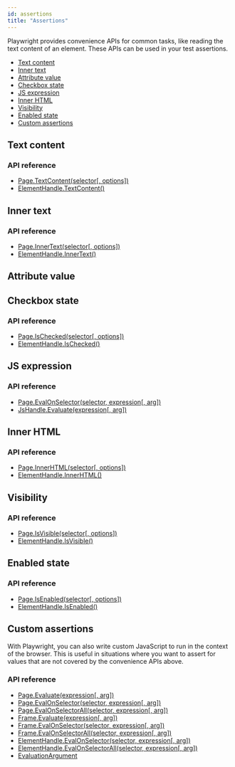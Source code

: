 ```yaml
---
id: assertions
title: "Assertions"
---
```


Playwright provides convenience APIs for common tasks, like reading the text content of an element. These APIs can be used in your test assertions.

- [Text content](#text-content)
- [Inner text](#inner-text)
- [Attribute value](#attribute-value)
- [Checkbox state](#checkbox-state)
- [JS expression](#js-expression)
- [Inner HTML](#inner-html)
- [Visibility](#visibility)
- [Enabled state](#enabled-state)
- [Custom assertions](#custom-assertions)

## Text content

### API reference
- [Page.TextContent(selector[, options])](./api/class-page.mdx#pagetextcontentselector-options)
- [ElementHandle.TextContent()](./api/class-elementhandle.mdx#elementhandletextcontent)

## Inner text

### API reference
- [Page.InnerText(selector[, options])](./api/class-page.mdx#pageinnertextselector-options)
- [ElementHandle.InnerText()](./api/class-elementhandle.mdx#elementhandleinnertext)

## Attribute value

## Checkbox state

### API reference
- [Page.IsChecked(selector[, options])](./api/class-page.mdx#pageischeckedselector-options)
- [ElementHandle.IsChecked()](./api/class-elementhandle.mdx#elementhandleischecked)

## JS expression

### API reference
- [Page.EvalOnSelector(selector, expression[, arg])](./api/class-page.mdx#pageevalonselectorselector-expression-arg)
- [JsHandle.Evaluate(expression[, arg])](./api/class-jshandle.mdx#jshandleevaluateexpression-arg)

## Inner HTML

### API reference
- [Page.InnerHTML(selector[, options])](./api/class-page.mdx#pageinnerhtmlselector-options)
- [ElementHandle.InnerHTML()](./api/class-elementhandle.mdx#elementhandleinnerhtml)

## Visibility

### API reference
- [Page.IsVisible(selector[, options])](./api/class-page.mdx#pageisvisibleselector-options)
- [ElementHandle.IsVisible()](./api/class-elementhandle.mdx#elementhandleisvisible)

## Enabled state

### API reference
- [Page.IsEnabled(selector[, options])](./api/class-page.mdx#pageisenabledselector-options)
- [ElementHandle.IsEnabled()](./api/class-elementhandle.mdx#elementhandleisenabled)

## Custom assertions

With Playwright, you can also write custom JavaScript to run in the context of the browser. This is useful in situations where you want to assert for values that are not covered by the convenience APIs above.

### API reference
- [Page.Evaluate(expression[, arg])](./api/class-page.mdx#pageevaluateexpression-arg)
- [Page.EvalOnSelector(selector, expression[, arg])](./api/class-page.mdx#pageevalonselectorselector-expression-arg)
- [Page.EvalOnSelectorAll(selector, expression[, arg])](./api/class-page.mdx#pageevalonselectorallselector-expression-arg)
- [Frame.Evaluate(expression[, arg])](./api/class-frame.mdx#frameevaluateexpression-arg)
- [Frame.EvalOnSelector(selector, expression[, arg])](./api/class-frame.mdx#frameevalonselectorselector-expression-arg)
- [Frame.EvalOnSelectorAll(selector, expression[, arg])](./api/class-frame.mdx#frameevalonselectorallselector-expression-arg)
- [ElementHandle.EvalOnSelector(selector, expression[, arg])](./api/class-elementhandle.mdx#elementhandleevalonselectorselector-expression-arg)
- [ElementHandle.EvalOnSelectorAll(selector, expression[, arg])](./api/class-elementhandle.mdx#elementhandleevalonselectorallselector-expression-arg)
- [EvaluationArgument]

[Accessibility]: ./api/class-accessibility.mdx "Accessibility"
[Browser]: ./api/class-browser.mdx "Browser"
[BrowserContext]: ./api/class-browsercontext.mdx "BrowserContext"
[BrowserType]: ./api/class-browsertype.mdx "BrowserType"
[ConsoleMessage]: ./api/class-consolemessage.mdx "ConsoleMessage"
[Dialog]: ./api/class-dialog.mdx "Dialog"
[Download]: ./api/class-download.mdx "Download"
[ElementHandle]: ./api/class-elementhandle.mdx "ElementHandle"
[FileChooser]: ./api/class-filechooser.mdx "FileChooser"
[Frame]: ./api/class-frame.mdx "Frame"
[JSHandle]: ./api/class-jshandle.mdx "JSHandle"
[Keyboard]: ./api/class-keyboard.mdx "Keyboard"
[Mouse]: ./api/class-mouse.mdx "Mouse"
[Page]: ./api/class-page.mdx "Page"
[Playwright]: ./api/class-playwright.mdx "Playwright"
[Request]: ./api/class-request.mdx "Request"
[Response]: ./api/class-response.mdx "Response"
[Route]: ./api/class-route.mdx "Route"
[Selectors]: ./api/class-selectors.mdx "Selectors"
[TimeoutError]: ./api/class-timeouterror.mdx "TimeoutError"
[Touchscreen]: ./api/class-touchscreen.mdx "Touchscreen"
[Video]: ./api/class-video.mdx "Video"
[WebSocket]: ./api/class-websocket.mdx "WebSocket"
[WebSocketFrame]: ./api/class-websocketframe.mdx "WebSocketFrame"
[Worker]: ./api/class-worker.mdx "Worker"
[Element]: https://developer.mozilla.org/en-US/docs/Web/API/element "Element"
[EvaluationArgument]: ./core-concepts.mdx#evaluation-argument "EvaluationArgument"
[Promise]: https://developer.mozilla.org/en-US/docs/Web/JavaScript/Reference/Global_Objects/Promise "Promise"
[iterator]: https://developer.mozilla.org/en-US/docs/Web/JavaScript/Reference/Iteration_protocols "Iterator"
[origin]: https://developer.mozilla.org/en-US/docs/Glossary/Origin "Origin"
[selector]: https://developer.mozilla.org/en-US/docs/Web/CSS/CSS_Selectors "selector"
[Serializable]: https://developer.mozilla.org/en-US/docs/Web/JavaScript/Reference/Global_Objects/JSON/stringify#Description "Serializable"
[UIEvent.detail]: https://developer.mozilla.org/en-US/docs/Web/API/UIEvent/detail "UIEvent.detail"
[UnixTime]: https://en.wikipedia.org/wiki/Unix_time "Unix Time"
[xpath]: https://developer.mozilla.org/en-US/docs/Web/XPath "xpath"

[Array]: https://developer.mozilla.org/en-US/docs/Web/JavaScript/Reference/Global_Objects/Array "Array"
[boolean]: https://developer.mozilla.org/en-US/docs/Web/JavaScript/Data_structures#Boolean_type "Boolean"
[Buffer]: https://nodejs.org/api/buffer.html#buffer_class_buffer "Buffer"
[ChildProcess]: https://nodejs.org/api/child_process.html "ChildProcess"
[Error]: https://nodejs.org/api/errors.html#errors_class_error "Error"
[EventEmitter]: https://nodejs.org/api/events.html#events_class_eventemitter "EventEmitter"
[function]: https://developer.mozilla.org/en-US/docs/Web/JavaScript/Reference/Global_Objects/Function "Function"
[Map]: https://developer.mozilla.org/en-US/docs/Web/JavaScript/Reference/Global_Objects/Map "Map"
[null]: https://developer.mozilla.org/en-US/docs/Web/JavaScript/Reference/Global_Objects/null "null"
[number]: https://developer.mozilla.org/en-US/docs/Web/JavaScript/Data_structures#Number_type "Number"
[Object]: https://developer.mozilla.org/en-US/docs/Web/JavaScript/Reference/Global_Objects/Object "Object"
[Promise]: https://developer.mozilla.org/en-US/docs/Web/JavaScript/Reference/Global_Objects/Promise "Promise"
[Readable]: https://nodejs.org/api/stream.html#stream_class_stream_readable "Readable"
[RegExp]: https://developer.mozilla.org/en-US/docs/Web/JavaScript/Reference/Global_Objects/RegExp "RegExp"
[string]: https://developer.mozilla.org/en-US/docs/Web/JavaScript/Data_structures#String_type "string"
[URL]: https://nodejs.org/api/url.html "URL"

[all available image tags]: https://mcr.microsoft.com/v2/playwright/tags/list "all available image tags"
[Docker Hub]: https://hub.docker.com/_/microsoft-playwright "Docker Hub"
[Dockerfile.focal]: https://github.com/microsoft/playwright/blob/master/utils/docker/Dockerfile.focal "Dockerfile.focal"